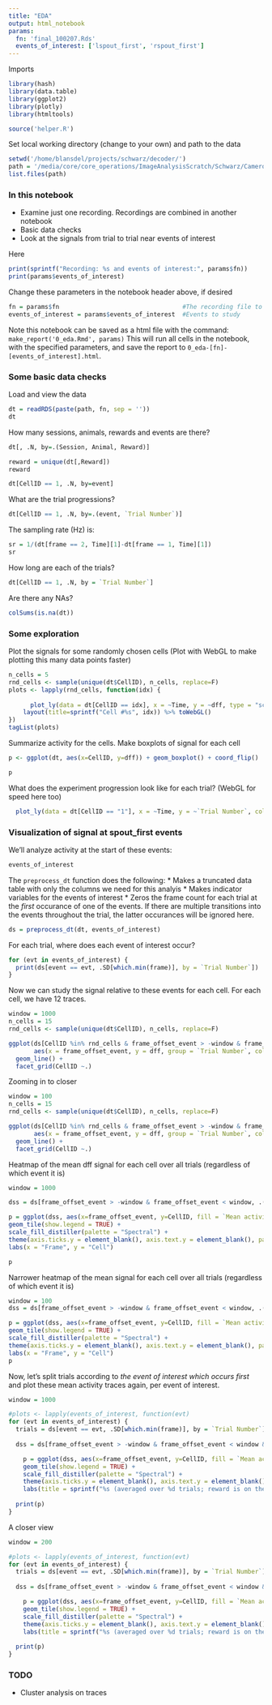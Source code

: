 ```yaml
---
title: "EDA"
output: html_notebook
params:
  fn: 'final_100207.Rds'
  events_of_interest: ['lspout_first', 'rspout_first']
---
```


Imports
```r
library(hash)
library(data.table)
library(ggplot2)
library(plotly)
library(htmltools)

source('helper.R')
```

Set local working directory (change to your own) and path to the data
```r
setwd('/home/blansdel/projects/schwarz/decoder/')
path = '/media/core/core_operations/ImageAnalysisScratch/Schwarz/Cameron/ImagingData/'
list.files(path)
```

### In this notebook

* Examine just one recording. Recordings are combined in another notebook
* Basic data checks
* Look at the signals from trial to trial near events of interest

Here
```r
print(sprintf("Recording: %s and events of interest:", params$fn))
print(params$events_of_interest)
```

Change these parameters in the notebook header above, if desired
```r
fn = params$fn                                  #The recording file to analyze
events_of_interest = params$events_of_interest  #Events to study 
```

Note this notebook can be saved as a html file with the command: `make_report('0_eda.Rmd', params)`
This will run all cells in the notebook, with the specified parameters, and save the report to `0_eda-[fn]-[events_of_interest].html`.

### Some basic data checks

Load and view the data
```r
dt = readRDS(paste(path, fn, sep = ''))
dt
```

How many sessions, animals, rewards and events are there?
```r
dt[, .N, by=.(Session, Animal, Reward)]
```

```r
reward = unique(dt[,Reward])
reward
```

```r
dt[CellID == 1, .N, by=event]
```

What are the trial progressions?
```r
dt[CellID == 1, .N, by=.(event, `Trial Number`)]
```


The sampling rate (Hz) is: 
```r
sr = 1/(dt[frame == 2, Time][1]-dt[frame == 1, Time][1])
sr
```

How long are each of the trials?
```r
dt[CellID == 1, .N, by = `Trial Number`]
```

Are there any NAs?
```r
colSums(is.na(dt))
```

### Some exploration

Plot the signals for some randomly chosen cells (Plot with WebGL to make plotting this many data points faster)
```r
n_cells = 5
rnd_cells <- sample(unique(dt$CellID), n_cells, replace=F)
plots <- lapply(rnd_cells, function(idx) {
  
      plot_ly(data = dt[CellID == idx], x = ~Time, y = ~dff, type = "scatter", mode = "lines") %>%
    layout(title=sprintf("Cell #%s", idx)) %>% toWebGL()
})
tagList(plots)
```

Summarize activity for the cells. Make boxplots of signal for each cell
```r
p <- ggplot(dt, aes(x=CellID, y=dff)) + geom_boxplot() + coord_flip()

p
```

What does the experiment progression look like for each trial? (WebGL for speed here too)
```r
  plot_ly(data = dt[CellID == "1"], x = ~Time, y = ~`Trial Number`, color = ~event, type = "scatter", mode = "markers") %>% toWebGL()
```

### Visualization of signal at spout_first events

We'll analyze activity at the start of these events:
```r
events_of_interest
```

The `preprocess_dt` function does the following:
* Makes a truncated data table with only the columns we need for this analyis
* Makes indicator variables for the events of interest 
* Zeros the frame count for each trial at the _first_ occurance of one of the events. If there are multiple transitions into the events throughout the trial, the latter occurances will be ignored here. 

```r
ds = preprocess_dt(dt, events_of_interest)
```

For each trial, where does each event of interest occur?
```r
for (evt in events_of_interest) {
  print(ds[event == evt, .SD[which.min(frame)], by = `Trial Number`])
}
```

Now we can study the signal relative to these events for each cell. For each cell, we have 12 traces. 
```r
window = 1000
n_cells = 15
rnd_cells <- sample(unique(dt$CellID), n_cells, replace=F)

ggplot(ds[CellID %in% rnd_cells & frame_offset_event > -window & frame_offset_event < window], 
       aes(x = frame_offset_event, y = dff, group = `Trial Number`, color = `event`)) +
  geom_line() +
  facet_grid(CellID ~.)
```

Zooming in to closer
```r
window = 100
n_cells = 15
rnd_cells <- sample(unique(dt$CellID), n_cells, replace=F)

ggplot(ds[CellID %in% rnd_cells & frame_offset_event > -window & frame_offset_event < window], 
       aes(x = frame_offset_event, y = dff, group = `Trial Number`, color = `event`)) +
  geom_line() +
  facet_grid(CellID ~.)
```

Heatmap of the mean dff signal for each cell over all trials (regardless of which event it is)
```r
window = 1000

dss = ds[frame_offset_event > -window & frame_offset_event < window, .(`Mean activity` = mean(dff)), by = .(frame_offset_event, CellID)]

p = ggplot(dss, aes(x=frame_offset_event, y=CellID, fill = `Mean activity`)) + 
geom_tile(show.legend = TRUE) + 
scale_fill_distiller(palette = "Spectral") + 
theme(axis.ticks.y = element_blank(), axis.text.y = element_blank(), panel.grid.major = element_blank(), panel.grid.minor = element_blank(), panel.background = element_blank()) +
labs(x = "Frame", y = "Cell")

p
```

Narrower heatmap of the mean signal for each cell over all trials (regardless of which event it is)
```r
window = 100
dss = ds[frame_offset_event > -window & frame_offset_event < window, .(`Mean activity` = mean(dff)), by = .(frame_offset_event, CellID)]

p = ggplot(dss, aes(x=frame_offset_event, y=CellID, fill = `Mean activity`)) + 
geom_tile(show.legend = TRUE) + 
scale_fill_distiller(palette = "Spectral") + 
theme(axis.ticks.y = element_blank(), axis.text.y = element_blank(), panel.grid.major = element_blank(), panel.grid.minor = element_blank(), panel.background = element_blank()) +
labs(x = "Frame", y = "Cell")
p
```

Now, let's split trials according to _the event of interest which occurs first_ and plot these mean activity traces again, per event of interest. 

```r
window = 1000

#plots <- lapply(events_of_interest, function(evt) 
for (evt in events_of_interest) {
  trials = ds[event == evt, .SD[which.min(frame)], by = `Trial Number`]$`Trial Number`; 
  
  dss = ds[frame_offset_event > -window & frame_offset_event < window & `Trial Number` %in% trials, .(`Mean activity` = mean(dff)), by = .(frame_offset_event, CellID)]

    p = ggplot(dss, aes(x=frame_offset_event, y=CellID, fill = `Mean activity`)) + 
    geom_tile(show.legend = TRUE) + 
    scale_fill_distiller(palette = "Spectral") + 
    theme(axis.ticks.y = element_blank(), axis.text.y = element_blank(), panel.grid.major = element_blank(), panel.grid.minor = element_blank(), panel.background = element_blank()) +
    labs(title = sprintf("%s (averaged over %d trials; reward is on the %s)", evt, length(trials), reward), x = "Frame", y = "Cell")
    
  print(p)  
}

```

A closer view
```r
window = 200

#plots <- lapply(events_of_interest, function(evt) 
for (evt in events_of_interest) {
  trials = ds[event == evt, .SD[which.min(frame)], by = `Trial Number`]$`Trial Number`
  
  dss = ds[frame_offset_event > -window & frame_offset_event < window & `Trial Number` %in% trials, .(`Mean activity` = mean(dff)), by = .(frame_offset_event, CellID)]

    p = ggplot(dss, aes(x=frame_offset_event, y=CellID, fill = `Mean activity`)) + 
    geom_tile(show.legend = TRUE) + 
    scale_fill_distiller(palette = "Spectral") + 
    theme(axis.ticks.y = element_blank(), axis.text.y = element_blank(), panel.grid.major = element_blank(), panel.grid.minor = element_blank(), panel.background = element_blank()) +
    labs(title = sprintf("%s (averaged over %d trials; reward is on the %s)", evt, length(trials), reward), x = "Frame", y = "Cell")
    
  print(p)  
}
```

### TODO

* Cluster analysis on traces

